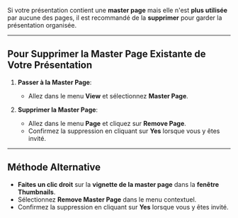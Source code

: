 Si votre présentation contient une **master page** mais elle n'est **plus utilisée** par aucune des pages, il est recommandé de la **supprimer** pour garder la présentation organisée.

***

## Pour Supprimer la Master Page Existante de Votre Présentation

1. **Passer à la Master Page**:
   * Allez dans le menu **View** et sélectionnez **Master Page**.

2. **Supprimer la Master Page**:
   * Allez dans le menu **Page** et cliquez sur **Remove Page**.
   * Confirmez la suppression en cliquant sur **Yes** lorsque vous y êtes invité.

***

## Méthode Alternative

* **Faites un clic droit** sur la **vignette de la master page** dans la **fenêtre Thumbnails**.
* Sélectionnez **Remove Master Page** dans le menu contextuel.
* Confirmez la suppression en cliquant sur **Yes** lorsque vous y êtes invité.
